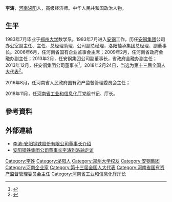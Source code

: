 {{Otheruses|李濤}}
'''李涛'''{{BD|1963年|8月||}}，[[河南|河南]][[泌阳|泌阳]]人，高级经济师。中华人民共和国政治人物。

== 生平 ==
1983年7月毕业于[[郑州大学|郑州大学]]数学系。1983年7月进入[[安钢|安钢]]工作，历任[[安钢集团|安钢集团]]公司办公室副主任、主任、总经理助理、公司副总经理，洛阳轴承集团总经理、副董事长。2006年6月，任河南省国有企业监事会主席；2009年2月，任河南省政府金融办副主任；2013年2月，任安钢集团公司副董事长，省政府金融办副主任；2013年12月，任安钢集团公司董事长<ref>{{cite web |url=http://www.ce.cn/cysc/newmain/jdpd/yj/201312/30/t20131230_2017896.shtml |language= |title=李涛接替王子亮出任安阳钢铁董事长(简历) |publisher=中国经济网 |date=2013年12月30日 |accessdate= |archive-date=2016年10月19日 |archive-url=https://web.archive.org/web/20161019145228/http://www.ce.cn/cysc/newmain/jdpd/yj/201312/30/t20131230_2017896.shtml |dead-url=no }}</ref>。2018年2月24日，当选为[[第十三届全国人大代表|第十三届全国人大代表]]<ref>{{Cite web|title=（受权发布）中华人民共和国第十三届全国人民代表大会代表名单-中新网|url=http://www.chinanews.com/gn/2018/02-25/8453959.shtml|accessdate=2021-02-13|work=中新网|archive-date=2018-02-27|archive-url=https://web.archive.org/web/20180227031724/http://www.chinanews.com/gn/2018/02-25/8453959.shtml|dead-url=no}}</ref>。

2016年8月，任河南省人民政府国有资产监督管理委员会主任； 

2018年11月，任[[河南省工业和信息化厅|河南省工业和信息化厅]]党组书记、厅长。

== 參考資料 ==
{{Reflist}}

== 外部連結 ==
*[https://web.archive.org/web/20160810115829/http://mingren.maigoo.com/19049.html 李涛-安阳钢铁股份有限公司董事长介绍]
*[http://news.21-sun.com/detail/2014/03/201403030836083.shtml 安阳钢铁集团公司董事长李涛到洛轴走访] {{Wayback|url=http://news.21-sun.com/detail/2014/03/201403030836083.shtml |date=20190920011200 }}

{{DEFAULTSORT:LI李}}
[[Category:李姓|Category:李姓]]
[[Category:泌阳人|Category:泌阳人]]
[[Category:郑州大学校友|Category:郑州大学校友]]
[[Category:安钢集团|Category:安钢集团]]
[[Category:河南企业家|Category:河南企业家]]
[[Category:第十三届全国人大代表|Category:第十三届全国人大代表]]
[[Category:河南省国有资产监督管理委员会主任|Category:河南省国有资产监督管理委员会主任]]
[[Category:河南省工业和信息化厅厅长|Category:河南省工业和信息化厅厅长]]